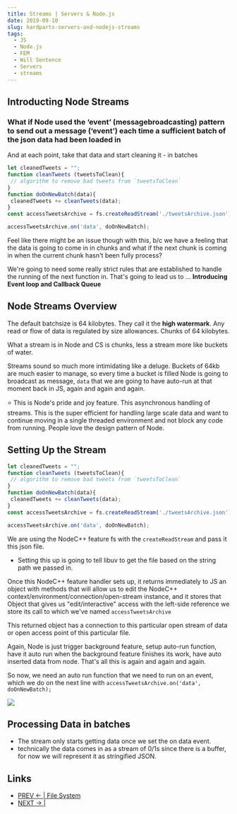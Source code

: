 ```yaml
---
title: Streams | Servers & Node.js
date: 2019-09-10
slug: hardparts-servers-and-nodejs-streams
tags:
  - JS
  - Node.js
  - FEM
  - Will Sentence
  - Servers
  - streams
---
```


## Introducting Node Streams

### What if Node used the ‘event’ (messagebroadcasting) pattern to send out a message (‘event’) each time a sufficient batch of the json data had been loaded in
And at each point, take that data and start cleaning it - in batches
```js
let cleanedTweets = "";
function cleanTweets (tweetsToClean){
 // algorithm to remove bad tweets from `tweetsToClean`
}
function doOnNewBatch(data){
 cleanedTweets += cleanTweets(data);
}
const accessTweetsArchive = fs.createReadStream('./tweetsArchive.json')

accessTweetsArchive.on('data', doOnNewBatch);
```

Feel like there might be an issue though with this, b/c we have a feeling that the data is going to come in in chunks and what if the next chunk is coming in when the current chunk hasn't been fully process?

We're going to need some really strict rules that are established to handle the running of the next function in. That's going to lead us to ... **Introducing Event loop and Callback Queue**

## Node Streams Overview

The default batchsize is 64 kilobytes. They call it the **high watermark**. Any read or flow of data is regulated by size allowances. Chunks of 64 kilobytes.

What a stream is in Node and CS is chunks, less a stream more like buckets of water.

Streams sound so much more intimidating like a deluge. Buckets of 64kb are much easier to manage, so every time a bucket is filled Node is going to broadcast as message, `data` that we are going to have auto-run at that moment back in JS, again and again and again.

⭐ This is Node's pride and joy feature. This asynchronous handling of streams. This is the super efficient for handling large scale data and want to continue moving in a single threaded environment and not block any code from running. People love the design pattern of Node.

## Setting Up the Stream

```js
let cleanedTweets = "";
function cleanTweets (tweetsToClean){
 // algorithm to remove bad tweets from `tweetsToClean`
}
function doOnNewBatch(data){
 cleanedTweets += cleanTweets(data);
}
const accessTweetsArchive = fs.createReadStream('./tweetsArchive.json')

accessTweetsArchive.on('data', doOnNewBatch);
```
We are using the NodeC++ feature fs with the `createReadStream` and pass it this json file.
- Setting this up is going to tell libuv to get the file based on the string path we passed in.

Once this NodeC++ feature handler sets up, it returns immediately to JS an object with methods that will allow us to edit the NodeC++ context/environment/connection/open-stream instance, and it stores that Object that gives us "edit/interactive" access with the left-side reference we store its call to which we've named `accessTweetsArchive`

This returned object has a connection to this particular open stream of data or open access point of this particular file.

Again, Node is just trigger background feature, setup auto-run function, have it auto run when the background feature finishes its work, have auto inserted data from node. That's all this is again and again and again.

So now, we need an auto run function that we need to run on an event, which we do on the next line with `accessTweetsArchive.on('data', doOnNewBatch);`

![](setting-up-stream.png)

## Processing Data in batches
- The stream only starts getting data once we set the on data event.
- technically the data comes in as a stream of 0/1s since there is a buffer, for now we will represent it as stringified JSON.




## Links
- [PREV ← | File System](/hardparts-servers-and-nodejs-file-system)
- [NEXT → |]()
